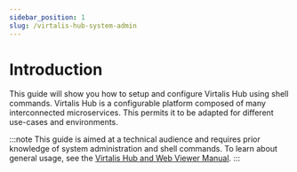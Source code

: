 ```yaml
---
sidebar_position: 1
slug: /virtalis-hub-system-admin
---
```


# Introduction

This guide will show you how to setup and configure Virtalis Hub using shell commands. Virtalis Hub is a configurable platform composed of many interconnected microservices. This permits it to be adapted for different use-cases and environments.

:::note
This guide is aimed at a technical audience and requires prior knowledge of system administration and shell commands. To learn about general usage, see the [Virtalis Hub and Web Viewer Manual](../virtalis-hub-and-web-viewer).
:::
